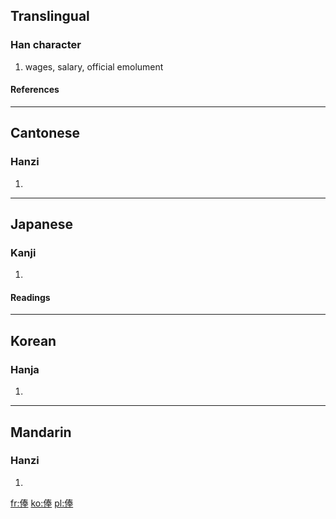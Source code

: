 ==Translingual==
===Han character===
{{Han char|rad=人|as=08|sn=10|four=2525<sub>3</sub>|canj=人手大手 (OQKQ)}}
# wages, salary, official emolument
====References====
{{Han ref|kx=0106.190|dkj=00734|dj=0227.020|hdz=10169.160|uh=4FF8|ud=20472|bh=ADC4|bd=44484}}
----
==Cantonese==
===Hanzi===
{{yue-hanzi|jyut=|y=fung2, fung6}}
# {{defn|Cantonese}}
----
==Japanese==
===Kanji===
{{ja-kanji|grade=|rs=人08}}
# {{defn|Japanese}} 
====Readings====
{{ja-readings|on=[[ほう]] (hō)|kun=[[ふち]] (fuchi)}}
----
==Korean==
===Hanja===
{{ko-hanja|hangeul=봉|rv=bong|mr=pong}}
# {{defn|Korean}}
----
==Mandarin==
===Hanzi===
{{cmn-hanzi|pin=[[fèng]] (feng4)|wg=feng<sup>4</sup>}}
# {{defn|Mandarin}}

[[fr:俸]]
[[ko:俸]]
[[pl:俸]]